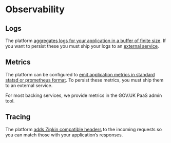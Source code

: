 
Observability
=============

Logs
----

The platform [aggregates logs for your application in a buffer of finite
size](https://docs.cloud.service.gov.uk/monitoring_apps.html#logs). If
you want to persist these you must ship your logs to an [external
service](https://docs.cloud.service.gov.uk/monitoring_apps.html#logs).

Metrics
-------

The platform can be configured to [emit application metrics in standard
statsd or prometheus
format](https://docs.cloud.service.gov.uk/monitoring_apps.html#monitoring-apps).
To persist these metrics, you must ship them to an external service.

For most backing services, we provide metrics in the GOV.UK PaaS admin
tool.

Tracing
-------

The platform [adds Zipkin compatible
headers](https://docs.cloud.service.gov.uk/troubleshooting.html#tracing-http-requests)
to the incoming requests so you can match those with your application’s
responses.

